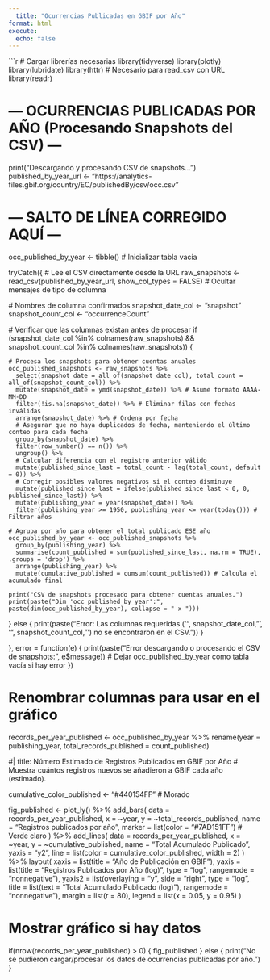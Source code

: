```yaml
---
  title: "Ocurrencias Publicadas en GBIF por Año"
format: html
execute:
  echo: false
---
```

  
  ```r
# Cargar librerías necesarias
library(tidyverse)
library(plotly)
library(lubridate)
library(httr) # Necesario para read_csv con URL
library(readr)

# --- OCURRENCIAS PUBLICADAS POR AÑO (Procesando Snapshots del CSV) ---
print("Descargando y procesando CSV de snapshots...")
published_by_year_url <- "https://analytics-files.gbif.org/country/EC/publishedBy/csv/occ.csv"

# --- SALTO DE LÍNEA CORREGIDO AQUÍ ---
occ_published_by_year <- tibble() # Inicializar tabla vacía

tryCatch({
  # Lee el CSV directamente desde la URL
  raw_snapshots <- read_csv(published_by_year_url, show_col_types = FALSE) # Ocultar mensajes de tipo de columna
  
  # Nombres de columna confirmados
  snapshot_date_col <- "snapshot"
  snapshot_count_col <- "occurrenceCount"
  
  # Verificar que las columnas existan antes de procesar
  if (snapshot_date_col %in% colnames(raw_snapshots) && snapshot_count_col %in% colnames(raw_snapshots)) {
    
    # Procesa los snapshots para obtener cuentas anuales
    occ_published_snapshots <- raw_snapshots %>%
      select(snapshot_date = all_of(snapshot_date_col), total_count = all_of(snapshot_count_col)) %>%
      mutate(snapshot_date = ymd(snapshot_date)) %>% # Asume formato AAAA-MM-DD
      filter(!is.na(snapshot_date)) %>% # Eliminar filas con fechas inválidas
      arrange(snapshot_date) %>% # Ordena por fecha
      # Asegurar que no haya duplicados de fecha, manteniendo el último conteo para cada fecha
      group_by(snapshot_date) %>%
      filter(row_number() == n()) %>%
      ungroup() %>%
      # Calcular diferencia con el registro anterior válido
      mutate(published_since_last = total_count - lag(total_count, default = 0)) %>%
      # Corregir posibles valores negativos si el conteo disminuye
      mutate(published_since_last = ifelse(published_since_last < 0, 0, published_since_last)) %>%
      mutate(publishing_year = year(snapshot_date)) %>%
      filter(publishing_year >= 1950, publishing_year <= year(today())) # Filtrar años
    
    # Agrupa por año para obtener el total publicado ESE año
    occ_published_by_year <- occ_published_snapshots %>%
      group_by(publishing_year) %>%
      summarise(count_published = sum(published_since_last, na.rm = TRUE), .groups = 'drop') %>%
      arrange(publishing_year) %>%
      mutate(cumulative_published = cumsum(count_published)) # Calcula el acumulado final
    
    print("CSV de snapshots procesado para obtener cuentas anuales.")
    print(paste("Dim 'occ_published_by_year':", paste(dim(occ_published_by_year), collapse = " x ")))
    
  } else {
    print(paste("Error: Las columnas requeridas ('", snapshot_date_col, "', '", snapshot_count_col, "') no se encontraron en el CSV."))
  }
  
}, error = function(e) {
  print(paste("Error descargando o procesando el CSV de snapshots:", e$message))
  # Dejar occ_published_by_year como tabla vacía si hay error
})

# Renombrar columnas para usar en el gráfico
records_per_year_published <- occ_published_by_year %>%
  rename(year = publishing_year, total_records_published = count_published)

#| title: Número Estimado de Registros Publicados en GBIF por Año
# Muestra cuántos registros nuevos se añadieron a GBIF cada año (estimado).

cumulative_color_published <- "#440154FF" # Morado

fig_published <- plot_ly() %>%
  add_bars(
    data = records_per_year_published,
    x = ~year,
    y = ~total_records_published,
    name = "Registros publicados por año",
    marker = list(color = "#7AD151FF") # Verde claro
  ) %>%
  add_lines(
    data = records_per_year_published,
    x = ~year,
    y = ~cumulative_published,
    name = "Total Acumulado Publicado",
    yaxis = "y2",
    line = list(color = cumulative_color_published, width = 2)
  ) %>%
  layout(
    xaxis = list(title = "Año de Publicación en GBIF"),
    yaxis = list(title = "Registros Publicados por Año (log)", type = "log", rangemode = "nonnegative"),
    yaxis2 = list(overlaying = "y", side = "right", type = "log", title = list(text = "Total Acumulado Publicado (log)"), rangemode = "nonnegative"),
    margin = list(r = 80),
    legend = list(x = 0.05, y = 0.95)
  )

# Mostrar gráfico si hay datos
if(nrow(records_per_year_published) > 0) {
  fig_published
} else {
  print("No se pudieron cargar/procesar los datos de ocurrencias publicadas por año.")
}
